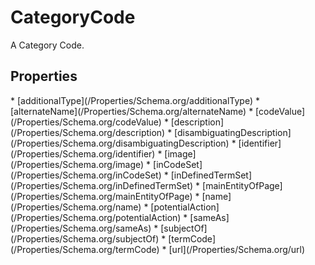   
# CategoryCode

A Category Code.

## Properties

<Grid>
* [additionalType](/Properties/Schema.org/additionalType)
* [alternateName](/Properties/Schema.org/alternateName)
* [codeValue](/Properties/Schema.org/codeValue)
* [description](/Properties/Schema.org/description)
* [disambiguatingDescription](/Properties/Schema.org/disambiguatingDescription)
* [identifier](/Properties/Schema.org/identifier)
* [image](/Properties/Schema.org/image)
* [inCodeSet](/Properties/Schema.org/inCodeSet)
* [inDefinedTermSet](/Properties/Schema.org/inDefinedTermSet)
* [mainEntityOfPage](/Properties/Schema.org/mainEntityOfPage)
* [name](/Properties/Schema.org/name)
* [potentialAction](/Properties/Schema.org/potentialAction)
* [sameAs](/Properties/Schema.org/sameAs)
* [subjectOf](/Properties/Schema.org/subjectOf)
* [termCode](/Properties/Schema.org/termCode)
* [url](/Properties/Schema.org/url)
</Grid>

